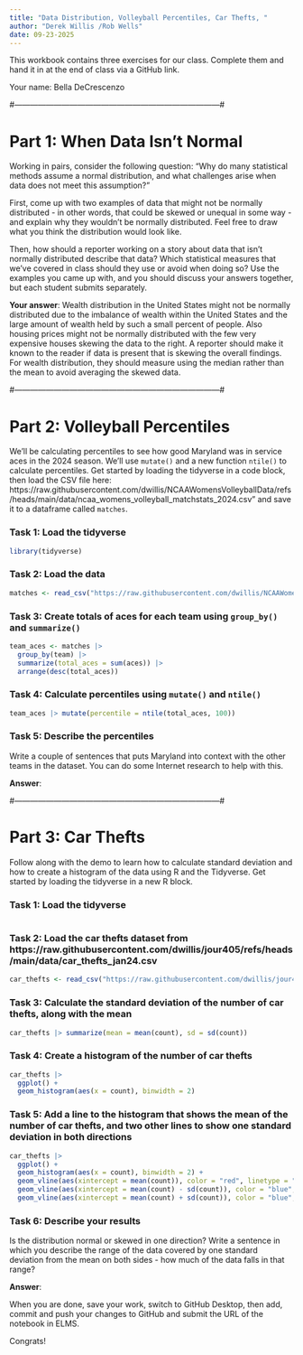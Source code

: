 ```yaml
---
title: "Data Distribution, Volleyball Percentiles, Car Thefts, "
author: "Derek Willis /Rob Wells"
date: 09-23-2025
---
```


This workbook contains three exercises for our class. Complete them and hand it in at the end of class via a GitHub link.

Your name:
Bella DeCrescenzo

#------------------------------------------------------------------------------#


# Part 1: When Data Isn't Normal

Working in pairs, consider the following question: "Why do many statistical methods assume a normal distribution, and what challenges arise when data does not meet this assumption?"

First, come up with two examples of data that might not be normally distributed - in other words, that could be skewed or unequal in some way - and explain why they wouldn't be normally distributed. Feel free to draw what you think the distribution would look like.

Then, how should a reporter working on a story about data that isn't normally distributed describe that data? Which statistical measures that we've covered in class should they use or avoid when doing so? Use the examples you came up with, and you should discuss your answers together, but each student submits separately.

**Your answer**:
Wealth distribution in the United States might not be normally distributed due to the imbalance of wealth within the United States and the large amount of wealth held by such a small percent of people. Also housing prices might not be normally distributed with the few very expensive houses skewing the data to the right. A reporter should make it known to the reader if data is present that is skewing the overall findings. For wealth distribution, they should measure using the median rather than the mean to avoid averaging the skewed data. 


#------------------------------------------------------------------------------#


# Part 2: Volleyball Percentiles

We'll be calculating percentiles to see how good Maryland was in service aces in the 2024 season. We'll use `mutate()` and a new function `ntile()` to calculate percentiles. Get started by loading the tidyverse in a code block, then load the CSV file here: https://raw.githubusercontent.com/dwillis/NCAAWomensVolleyballData/refs/heads/main/data/ncaa_womens_volleyball_matchstats_2024.csv" and save it to a dataframe called `matches`.

### Task 1: Load the tidyverse

```r
library(tidyverse)
```

### Task 2: Load the data

```r
matches <- read_csv("https://raw.githubusercontent.com/dwillis/NCAAWomensVolleyballData/refs/heads/main/data/ncaa_womens_volleyball_matchstats_2024.csv")
```

### Task 3: Create totals of aces for each team using `group_by()` and `summarize()`

```r
team_aces <- matches |> 
  group_by(team) |> 
  summarize(total_aces = sum(aces)) |> 
  arrange(desc(total_aces))
```


### Task 4: Calculate percentiles using `mutate()` and `ntile()`

```r
team_aces |> mutate(percentile = ntile(total_aces, 100))
```


### Task 5: Describe the percentiles

Write a couple of sentences that puts Maryland into context with the other teams in the dataset. You can do some Internet research to help with this.

**Answer**:


#------------------------------------------------------------------------------#

# Part 3: Car Thefts

Follow along with the demo to learn how to calculate standard deviation and how to create a histogram of the data using R and the Tidyverse. Get started by loading the tidyverse in a new R block.

### Task 1: Load the tidyverse

```r

```


### Task 2: Load the car thefts dataset from https://raw.githubusercontent.com/dwillis/jour405/refs/heads/main/data/car_thefts_jan24.csv


```r
car_thefts <- read_csv("https://raw.githubusercontent.com/dwillis/jour405/refs/heads/main/data/car_thefts_jan24.csv")
```

### Task 3: Calculate the standard deviation of the number of car thefts, along with the mean

```r
car_thefts |> summarize(mean = mean(count), sd = sd(count))
```


### Task 4: Create a histogram of the number of car thefts


```r
car_thefts |> 
  ggplot() + 
  geom_histogram(aes(x = count), binwidth = 2)
```




### Task 5: Add a line to the histogram that shows the mean of the number of car thefts, and two other lines to show one standard deviation in both directions

```r
car_thefts |> 
  ggplot() + 
  geom_histogram(aes(x = count), binwidth = 2) +
  geom_vline(aes(xintercept = mean(count)), color = "red", linetype = "dashed", size = 1) +
  geom_vline(aes(xintercept = mean(count) - sd(count)), color = "blue", linetype = "dashed", size = 1) +
  geom_vline(aes(xintercept = mean(count) + sd(count)), color = "blue", linetype = "dashed", size = 1)
```

### Task 6: Describe your results

Is the distribution normal or skewed in one direction? Write a sentence in which you describe the range of the data covered by one standard deviation from the mean on both sides - how much of the data falls in that range?


**Answer**:




When you are done, save your work, switch to GitHub Desktop, then add, commit and push your changes to GitHub and submit the URL of the notebook in ELMS.

Congrats!



